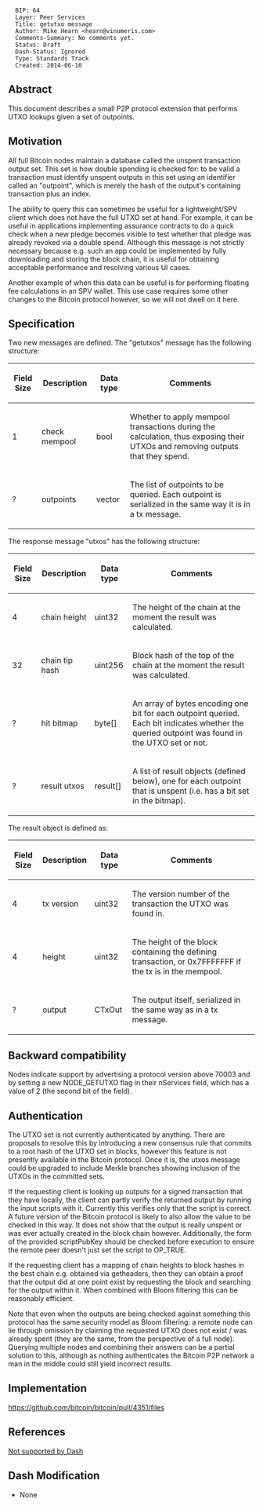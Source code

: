 <pre>
  BIP: 64
  Layer: Peer Services
  Title: getutxo message
  Author: Mike Hearn <hearn@vinumeris.com>
  Comments-Summary: No comments yet.
  Status: Draft
  Dash-Status: Ignored
  Type: Standards Track
  Created: 2014-06-10
</pre>

==Abstract==

This document describes a small P2P protocol extension that performs UTXO lookups given a set of outpoints.

==Motivation==

All full Bitcoin nodes maintain a database called the unspent transaction output set. This set is
how double spending is checked for: to be valid a transaction must identify unspent outputs in this
set using an identifier called an "outpoint", which is merely the hash of the output's containing
transaction plus an index.

The ability to query this can sometimes be useful for a lightweight/SPV client which does not have
the full UTXO set at hand. For example, it can be useful in applications implementing assurance
contracts to do a quick check when a new pledge becomes visible to test whether that pledge was
already revoked via a double spend. Although this message is not strictly necessary because e.g.
such an app could be implemented by fully downloading and storing the block chain, it is useful for
obtaining acceptable performance and resolving various UI cases.

Another example of when this data can be useful is for performing floating fee calculations in an
SPV wallet. This use case requires some other changes to the Bitcoin protocol however, so we will
not dwell on it here.

==Specification==

Two new messages are defined. The "getutxos" message has the following structure:

{|class="wikitable"
! Field Size !! Description !! Data type !! Comments
|-
| 1 || check mempool || bool || Whether to apply mempool transactions during the calculation, thus exposing their UTXOs and removing outputs that they spend.
|-
| ? || outpoints || vector<COutPoint> || The list of outpoints to be queried. Each outpoint is serialized in the same way it is in a tx message.
|}

The response message "utxos" has the following structure:

{|class="wikitable"
! Field Size !! Description !! Data type !! Comments
|-
| 4 || chain height || uint32 || The height of the chain at the moment the result was calculated.
|-
| 32 || chain tip hash || uint256 || Block hash of the top of the chain at the moment the result was calculated.
|-
| ? || hit bitmap || byte[] || An array of bytes encoding one bit for each outpoint queried. Each bit indicates whether the queried outpoint was found in the UTXO set or not.
|-
| ? || result utxos || result[] || A list of result objects (defined below), one for each outpoint that is unspent (i.e. has a bit set in the bitmap).
|}

The result object is defined as:

{|class="wikitable"
! Field Size !! Description !! Data type !! Comments
|-
| 4 || tx version || uint32 || The version number of the transaction the UTXO was found in.
|-
| 4 || height || uint32 || The height of the block containing the defining transaction, or 0x7FFFFFFF if the tx is in the mempool.
|-
| ? || output || CTxOut || The output itself, serialized in the same way as in a tx message.
|}

==Backward compatibility==

Nodes indicate support by advertising a protocol version above 70003 and by setting a new
NODE_GETUTXO flag in their nServices field, which has a value of 2 (the second bit of the field).

==Authentication==

The UTXO set is not currently authenticated by anything. There are proposals to resolve this by
introducing a new consensus rule that commits to a root hash of the UTXO set in blocks, however this
feature is not presently available in the Bitcoin protocol. Once it is, the utxos message could be
upgraded to include Merkle branches showing inclusion of the UTXOs in the committed sets.

If the requesting client is looking up outputs for a signed transaction that they have locally, the
client can partly verify the returned output by running the input scripts with it. Currently this
verifies only that the script is correct. A future version of the Bitcoin protocol is likely to also
allow the value to be checked in this way. It does not show that the output is really unspent or was
ever actually created in the block chain however. Additionally, the form of the provided scriptPubKey
should be checked before execution to ensure the remote peer doesn't just set the script to OP_TRUE.

If the requesting client has a mapping of chain heights to block hashes in the best chain e.g.
obtained via getheaders, then they can obtain a proof that the output did at one point exist by
requesting the block and searching for the output within it. When combined with Bloom filtering this
can be reasonably efficient.

Note that even when the outputs are being checked against something this protocol has the same
security model as Bloom filtering: a remote node can lie through omission by claiming the requested
UTXO does not exist / was already spent (they are the same, from the perspective of a full node).
Querying multiple nodes and combining their answers can be a partial solution to this, although as
nothing authenticates the Bitcoin P2P network a man in the middle could still yield incorrect
results.

==Implementation==

https://github.com/bitcoin/bitcoin/pull/4351/files

==References==
[[https://github.com/dashpay/dash/blob/b82b9787d26b126b9f19a5ac000a6cd8d964b42b/src/protocol.h#L261|Not supported by Dash]]

==Dash Modification==
* None
